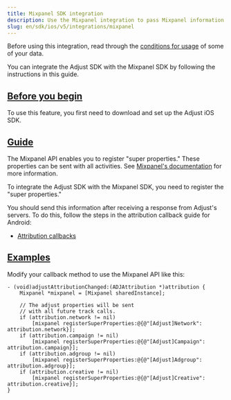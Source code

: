```yaml
---
title: Mixpanel SDK integration
description: Use the Mixpanel integration to pass Mixpanel information to Adjust's servers.
slug: en/sdk/ios/v5/integrations/mixpanel
---
```


Before using this integration, read through the [conditions for usage](https://github.com/adjust/sdks/blob/master/doc/attribution-data.md) of some of your data.

You can integrate the Adjust SDK with the Mixpanel SDK by following the instructions in this guide.

## [Before you begin](before-you-begin)

To use this feature, you first need to download and set up the Adjust iOS SDK.

## [Guide](guide)

The Mixpanel API enables you to register "super properties." These properties can be sent with all activities. See [Mixpanel's documentation](https://docs.mixpanel.com/docs/tracking/reference/ios#super-properties) for more information.

To integrate the Adjust SDK with the Mixpanel SDK, you need to register the "super properties."

You should send this information after receiving a response from Adjust's servers. To do this, follow the steps in the attribution callback guide for Android:

-  [Attribution callbacks](https://help.adjust.com/en/article/attribution-callbacks-ios-sdk)

## [Examples](examples)

Modify your callback method to use the Mixpanel API like this:

```objc
- (void)adjustAttributionChanged:(ADJAttribution *)attribution {
    Mixpanel *mixpanel = [Mixpanel sharedInstance];

    // The adjust properties will be sent
    // with all future track calls.
    if (attribution.network != nil)
        [mixpanel registerSuperProperties:@{@"[Adjust]Network":  attribution.network}];
    if (attribution.campaign != nil)
        [mixpanel registerSuperProperties:@{@"[Adjust]Campaign": attribution.campaign}];
    if (attribution.adgroup != nil)
        [mixpanel registerSuperProperties:@{@"[Adjust]Adgroup":  attribution.adgroup}];
    if (attribution.creative != nil)
        [mixpanel registerSuperProperties:@{@"[Adjust]Creative": attribution.creative}];
}
```
